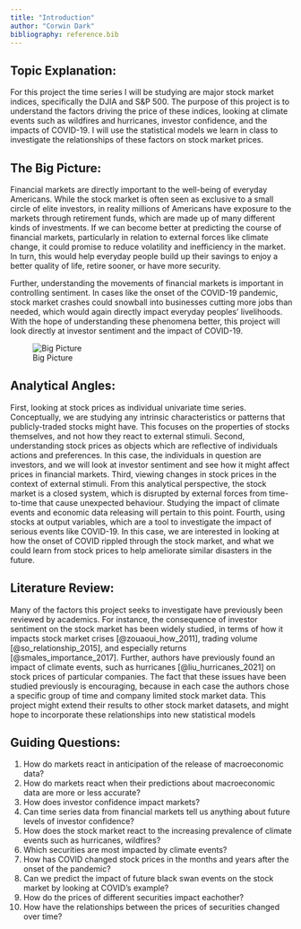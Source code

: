 ```yaml
---
title: "Introduction"
author: "Corwin Dark"
bibliography: reference.bib
---
```



## Topic Explanation:

For this project the time series I will be studying are major stock market indices, specifically the DJIA and S&P 500. The purpose of this project is to understand the factors driving the price of these indices, looking at climate events such as wildfires and hurricanes, investor confidence, and the impacts of COVID-19. I will use the statistical models we learn in class to investigate the relationships of these factors on stock market prices.





## The Big Picture:

Financial markets are directly important to the well-being of everyday Americans. While the stock market is often seen as exclusive to a small circle of elite investors, in reality millions of Americans have exposure to the markets through retirement funds, which are made up of many different kinds of investments. If we can become better at predicting the course of financial markets, particularly in relation to external forces like climate change, it could promise to reduce volatility and inefficiency in the market. In turn, this would help everyday people build up their savings to enjoy a better quality of life, retire sooner, or have more security. 

Further, understanding the movements of financial markets is important in controlling sentiment. In cases like the onset of the COVID-19 pandemic, stock market crashes could snowball into businesses cutting more jobs than needed, which would again directly impact everyday peoples’ livelihoods. With the hope of understanding these phenomena better, this project will look directly at investor sentiment and the impact of COVID-19.

![Big Picture](bigpicture.png)

## Analytical Angles:
First, looking at stock prices as individual univariate time series. Conceptually, we are studying any intrinsic characteristics or patterns that publicly-traded stocks might have. This focuses on the properties of stocks themselves, and not how they react to external stimuli.
Second, understanding stock prices as objects which are reflective of individuals actions and preferences. In this case, the individuals in question are investors, and we will look at investor sentiment and see how it might affect prices in financial markets.
Third, viewing changes in stock prices in the context of external stimuli. From this analytical perspective, the stock market is a closed system, which is disrupted by external forces from time-to-time that cause unexpected behaviour. Studying the impact of climate events and economic data releasing will pertain to this point.
Fourth, using stocks at output variables, which are a tool to investigate the impact of serious events like COVID-19. In this case, we are interested in looking at how the onset of COVID rippled through the stock market, and what we could learn from stock prices to help ameliorate similar disasters in the future.

## Literature Review:

Many of the factors this project seeks to investigate have previously been reviewed by academics. For instance, the consequence of investor sentiment on the stock market has been widely studied, in terms of how it impacts stock market crises [@zouaoui_how_2011], trading volume [@so_relationship_2015], and especially returns [@smales_importance_2017]. Further, authors have previously found an impact of climate events, such as hurricanes [@liu_hurricanes_2021] on stock prices of particular companies. The fact that these issues have been studied previously is encouraging, because in each case the authors chose a specific group of time and company limited stock market data. This project might extend their results to other stock market datasets, and might hope to incorporate these relationships into new statistical models


## Guiding Questions:

1. How do markets react in anticipation of the release of macroeconomic data?
2. How do markets react when their predictions about macroeconomic data are more or less accurate?
3. How does investor confidence impact markets?
4. Can time series data from financial markets tell us anything about future levels of investor confidence?
5. How does the stock market react to the increasing prevalence of climate events such as hurricanes, wildfires?
6. Which securities are most impacted by climate events?
7. How has COVID changed stock prices in the months and years after the onset of the pandemic?
8. Can we predict the impact of future black swan events on the stock market by looking at COVID’s example?
9. How do the prices of different securities impact eachother?
10. How have the relationships between the prices of securities changed over time?




